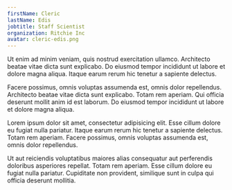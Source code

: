 ```yaml
---
firstName: Cleric
lastName: Edis
jobtitle: Staff Scientist
organization: Ritchie Inc
avatar: cleric-edis.png
---
```


Ut enim ad minim veniam, quis nostrud exercitation ullamco. Architecto beatae vitae dicta sunt explicabo. Do eiusmod tempor incididunt ut labore et dolore magna aliqua. Itaque earum rerum hic tenetur a sapiente delectus.

Facere possimus, omnis voluptas assumenda est, omnis dolor repellendus. Architecto beatae vitae dicta sunt explicabo. Totam rem aperiam. Qui officia deserunt mollit anim id est laborum. Do eiusmod tempor incididunt ut labore et dolore magna aliqua.

Lorem ipsum dolor sit amet, consectetur adipisicing elit. Esse cillum dolore eu fugiat nulla pariatur. Itaque earum rerum hic tenetur a sapiente delectus. Totam rem aperiam. Facere possimus, omnis voluptas assumenda est, omnis dolor repellendus.

Ut aut reiciendis voluptatibus maiores alias consequatur aut perferendis doloribus asperiores repellat. Totam rem aperiam. Esse cillum dolore eu fugiat nulla pariatur. Cupiditate non provident, similique sunt in culpa qui officia deserunt mollitia.
